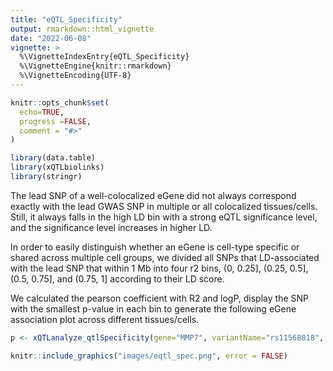 ```yaml
---
title: "eQTL_Specificity"
output: rmarkdown::html_vignette
date: "2022-06-08"
vignette: >
  %\VignetteIndexEntry{eQTL_Specificity}
  %\VignetteEngine{knitr::rmarkdown}
  %\VignetteEncoding{UTF-8}
---
```


```r
knitr::opts_chunk$set(
  echo=TRUE,
  progress =FALSE,
  comment = "#>"
)
```

```r
library(data.table)
library(xQTLbiolinks)
library(stringr)
```

The lead SNP of a well-colocalized eGene did not always correspond exactly with the lead GWAS SNP in multiple or all colocalized tissues/cells. Still, it always falls in the high LD bin with a strong eQTL significance level, and the significance level increases in higher LD.

In order to easily distinguish whether an eGene is cell-type specific or shared across multiple cell groups, we divided all SNPs that LD-associated with the lead SNP that within 1 Mb into four r2 bins, (0, 0.25], (0.25, 0.5], (0.5, 0.75], and (0.75, 1] according to their LD score. 

We calculated the pearson coefficient with R2 and logP, display the SNP with the smallest p-value in each bin to generate the following eGene association plot across different tissues/cells.

```r
p <- xQTLanalyze_qtlSpecificity(gene="MMP7", variantName="rs11568818", study="gtex_v8")
```

```r
knitr::include_graphics("images/eqtl_spec.png", error = FALSE)
```

